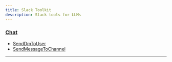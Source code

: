```yaml
---
title: Slack Toolkit
description: Slack tools for LLMs
---
```


### [Chat](./slack/chat.mdx)

- [SendDmToUser](./slack/chat.mdx#senddmtouser)
- [SendMessageToChannel](./slack/chat.mdx#sendmessagetochannel)

---

